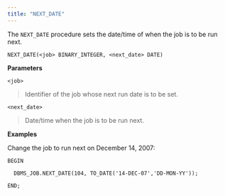 ```yaml
---
title: "NEXT_DATE"
---
```


The `NEXT_DATE` procedure sets the date/time of when the job is to be run next.

`NEXT_DATE(<job> BINARY_INTEGER, <next_date> DATE)`

**Parameters**

`<job>`

> Identifier of the job whose next run date is to be set.

`<next_date>`

> Date/time when the job is to be run next.

**Examples**

Change the job to run next on December 14, 2007:

```text
BEGIN

  DBMS_JOB.NEXT_DATE(104, TO_DATE('14-DEC-07','DD-MON-YY'));

END;
```
